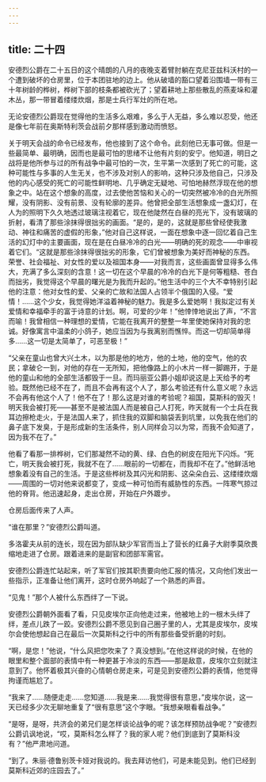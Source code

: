 ```yaml
---
---
---
```

title: 二十四
---



安德烈公爵在二十五日的这个晴朗的八月的夜晚支着臂肘躺在克尼亚兹科沃村的一个遭到破坏的仓房里，位于本团驻地的边上。他从破墙的豁口望着沿围墙一带有三十年树龄的桦树，桦树下部的枝条都被砍光了；望着耕地上那些散乱的燕麦垛和灌木丛，那一带冒着缕缕炊烟，那是士兵行军灶的所在地。

无论安德烈公爵现在觉得他的生活多么艰难，多么于人无益，多么难以忍受，他还是像七年前在奥斯特利茨会战前夕那样感到激动而愤怒。

关于明天会战的命令已经发布，他也接到了这个命令。此刻他已无事可做。但是一些最简单、最明确，因而也是最可怕的思绪不让他有片刻的安宁。他知道，明日之战将是他所参与过的所有战争中最可怕的一次，生平第一次感到了死亡的可能，这种可能性与多事的人生无关，也不涉及对别人的影响，这种只涉及他自己，只涉及他的内心感受的死亡的可能性鲜明地、几乎确定无疑地、可怕地赫然浮现在他的想象之中。站在这个想象的高度，过去使他苦恼和关心的一切突然被冷冷的白光所照耀，没有阴影、没有前景、没有轮廓的差异。他曾把全部生活想象成一盏幻灯，在人为的照明下久久地透过玻璃注视着它，现在他陡然在白昼的亮光下，没有玻璃的折射，看清了那些涂抹得很拙劣的画面。“是的，是的，这就是那些曾经使我激动、神往和痛苦的虚假的形象，”他对自己这样说，一面在想象中逐一回忆着自己生活的幻灯中的主要画面，现在是在白昼冷冷的白光——明确的死的观念——中审视着它们。“这就是那些涂抹得很拙劣的形象，它们曾被想象为美好而神秘的东西。荣誉、社会福祉、对女性的爱以及祖国本身——对我而言，这些画面曾显得多么伟大，充满了多么深刻的含意！这一切在这个早晨的冷冷的白光下是何等粗糙、苍白而拙劣，我觉得这个早晨的曙光是为我而升起的。”他生活中的三个大不幸特别引起他的注意：他对女性的爱、父亲的亡故和法国人占领半个俄国的入侵。“爱情！……这个少女，我觉得她洋溢着神秘的魅力。我是多么爱她啊！我拟定过有关爱情和幸福牵手的富于诗意的计划。啊，可爱的少年！”他悻悻地说出了声，“不言而喻！我曾相信一种理想的爱情，它能在我离开的整整一年里使她保持对我的忠诚。好像寓言中温柔的小鸽子，她应当因为与我离别而憔悴。而这一切却简单得多……这一切是太简单了，可恶至极！”

“父亲在童山也曾大兴土木，以为那是他的地方，他的土地，他的空气，他的农民；拿破仑一到，对他的存在一无所知，把他像路上的小木片一样一脚踢开，于是他的童山和他的全部生活都毁于一旦。而玛丽亚公爵小姐却说这是上天给予的考验。既然他已经不在了，而且不会再有这个人了，那么考验还有什么意义呢？永远不会再有他这个人了！他不在了！那么这是对谁的考验呢？祖国，莫斯科的毁灭！明天我会被打死——甚至不是被法国人而是被自己人打死，昨天就有一个士兵在我耳边擦枪走火，于是法国人来了，抓住我的双脚和脑袋丢到坑里，以免我在他们的鼻子底下发臭，于是形成新的生活条件，别人同样会习以为常，而我不会知道了，因为我不在了。”

他看了看那一排桦树，它们那凝然不动的黄、绿、白色的树皮在阳光下闪烁。“死亡，明天我会被打死，我就不在了……眼前的一切都在，而我却不在了。”他鲜活地想象着没有自己的生活。于是这些桦树及其闪光和阴影、这朵朵白云、这缕缕炊烟——周围的一切对他来说都变了，变成一种可怕而有威胁性的东西。一阵寒气掠过他的脊背。他迅速起身，走出仓房，开始在户外踱步。

仓房后面传来了人声。

“谁在那里？”安德烈公爵叫道。

多洛霍夫从前的连长，现在因为部队缺少军官而当上了营长的红鼻子大尉季莫欣畏缩地走进了仓房。跟着进来的是副官和团部军需官。

安德烈公爵连忙站起来，听了军官们按其职责要向他汇报的情况，又向他们发出一些指示，正准备让他们离开，这时仓房外响起了一个熟悉的声音。

“见鬼！”那个人被什么东西绊了一下说。

安德烈公爵朝外面看了看，只见皮埃尔正向他走过来，他被地上的一根木头绊了绊，差点儿跌了一跤。安德烈公爵不愿见到自己圈子里的人，尤其是皮埃尔，皮埃尔会使他想起自己在最后一次莫斯科之行中的所有那些备受折磨的时刻。

“啊，是您！”他说，“什么风把您吹来了？真没想到。”在他这样说的时候，在他的眼里和整个面部的表情中有一种更甚于冷淡的东西——那是敌意，皮埃尔立刻就注意到了。他怀着极其兴奋的心情朝仓房走来，可是见到安德烈公爵的表情，他觉得拘谨而尴尬了。

“我来了……随便走走……您知道……我是来……我觉得很有意思，”皮埃尔说，这一天已经多少次无聊地重复了“很有意思”这个字眼。“我想亲眼看看战争。”

“是呀，是呀，共济会的弟兄们是怎样谈论战争的呢？该怎样预防战争呢？”安德烈公爵讥讽地说，“哎，莫斯科怎么样了？我的家人呢？他们到底到了莫斯科没有？”他严肃地问道。

“到了。朱丽·德鲁别茨卡娅对我说的。我去拜访他们，可是未能见到。他们已经到莫斯科近郊的庄园去了。”